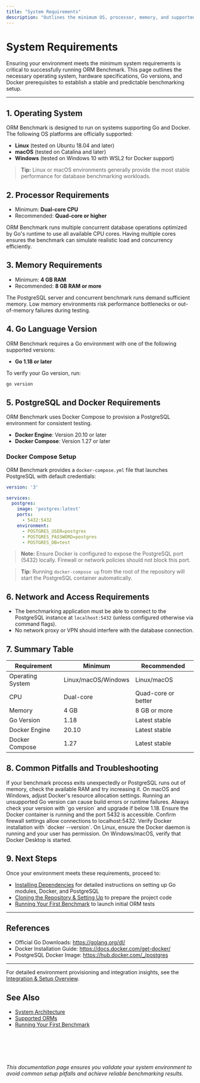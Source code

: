 ```yaml
---
title: "System Requirements"
description: "Outlines the minimum OS, processor, memory, and supported Go versions required for reliable operation, as well as Docker requirements for environment orchestration. Helps users assess readiness and avoid incompatibility errors."
---
```


# System Requirements

Ensuring your environment meets the minimum system requirements is critical to successfully running ORM Benchmark. This page outlines the necessary operating system, hardware specifications, Go versions, and Docker prerequisites to establish a stable and predictable benchmarking setup.

---

## 1. Operating System

ORM Benchmark is designed to run on systems supporting Go and Docker. The following OS platforms are officially supported:

- **Linux** (tested on Ubuntu 18.04 and later)
- **macOS** (tested on Catalina and later)
- **Windows** (tested on Windows 10 with WSL2 for Docker support)


> **Tip:** Linux or macOS environments generally provide the most stable performance for database benchmarking workloads.


## 2. Processor Requirements

- Minimum: **Dual-core CPU**
- Recommended: **Quad-core or higher**

ORM Benchmark runs multiple concurrent database operations optimized by Go's runtime to use all available CPU cores. Having multiple cores ensures the benchmark can simulate realistic load and concurrency efficiently.


## 3. Memory Requirements

- Minimum: **4 GB RAM** 
- Recommended: **8 GB RAM or more**

The PostgreSQL server and concurrent benchmark runs demand sufficient memory. Low memory environments risk performance bottlenecks or out-of-memory failures during testing.


## 4. Go Language Version

ORM Benchmark requires a Go environment with one of the following supported versions:

- **Go 1.18 or later**

To verify your Go version, run:

```bash
go version
```


## 5. PostgreSQL and Docker Requirements

ORM Benchmark uses Docker Compose to provision a PostgreSQL environment for consistent testing.

- **Docker Engine**: Version 20.10 or later
- **Docker Compose**: Version 1.27 or later


### Docker Compose Setup

ORM Benchmark provides a `docker-compose.yml` file that launches PostgreSQL with default credentials:

```yaml
version: '3'

services:
  postgres:
    image: 'postgres:latest'
    ports:
      - 5432:5432
    environment:
      - POSTGRES_USER=postgres
      - POSTGRES_PASSWORD=postgres
      - POSTGRES_DB=test
```


> **Note:** Ensure Docker is configured to expose the PostgreSQL port (5432) locally. Firewall or network policies should not block this port.

> **Tip:** Running `docker-compose up` from the root of the repository will start the PostgreSQL container automatically.


## 6. Network and Access Requirements

- The benchmarking application must be able to connect to the PostgreSQL instance at `localhost:5432` (unless configured otherwise via command flags).
- No network proxy or VPN should interfere with the database connection.


## 7. Summary Table

| Requirement                     | Minimum             | Recommended          |
|---------------------------------|---------------------|---------------------|
| Operating System                | Linux/macOS/Windows  | Linux/macOS         |
| CPU                            | Dual-core           | Quad-core or better |
| Memory                         | 4 GB                | 8 GB or more        |
| Go Version                     | 1.18                | Latest stable       |
| Docker Engine                  | 20.10               | Latest stable       |
| Docker Compose                 | 1.27                | Latest stable       |


## 8. Common Pitfalls and Troubleshooting

<AccordionGroup title="Troubleshooting System Requirement Issues">
<Accordion title="Low Memory Errors During Benchmarks">
If your benchmark process exits unexpectedly or PostgreSQL runs out of memory, check the available RAM and try increasing it. On macOS and Windows, adjust Docker's resource allocation settings.
</Accordion>
<Accordion title="Go Version Mismatch">
Running an unsupported Go version can cause build errors or runtime failures. Always check your version with `go version` and upgrade if below 1.18.
</Accordion>
<Accordion title="PostgreSQL Connection Refused">
Ensure the Docker container is running and the port 5432 is accessible. Confirm firewall settings allow connections to localhost:5432.
</Accordion>
<Accordion title="Docker Not Installed or Not Running">
Verify Docker installation with `docker --version`. On Linux, ensure the Docker daemon is running and your user has permission. On Windows/macOS, verify that Docker Desktop is started.
</Accordion>
</AccordionGroup>


## 9. Next Steps

Once your environment meets these requirements, proceed to:

- [Installing Dependencies](/getting-started/setup-prerequisites/installing-dependencies) for detailed instructions on setting up Go modules, Docker, and PostgreSQL
- [Cloning the Repository & Setting Up](/getting-started/installation-and-first-run/cloning-and-setup) to prepare the project code
- [Running Your First Benchmark](/getting-started/installation-and-first-run/running-your-first-benchmark) to launch initial ORM tests


---

## References

- Official Go Downloads: https://golang.org/dl/
- Docker Installation Guide: https://docs.docker.com/get-docker/
- PostgreSQL Docker Image: https://hub.docker.com/_/postgres

---

For detailed environment provisioning and integration insights, see the [Integration & Setup Overview](/overview/architecture-and-core-concepts/integration-and-setup).


## See Also

- [System Architecture](/overview/architecture-and-core-concepts/system-architecture)
- [Supported ORMs](/overview/architecture-and-core-concepts/supported-orms)
- [Running Your First Benchmark](/getting-started/installation-and-first-run/running-your-first-benchmark)

<br><br>
---

*This documentation page ensures you validate your system environment to avoid common setup pitfalls and achieve reliable benchmarking results.*